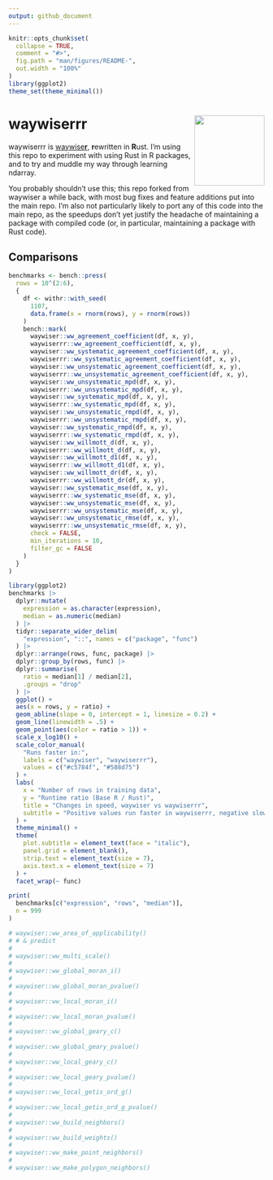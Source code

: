 ```yaml
---
output: github_document
---
```


<!-- README.md is generated from README.Rmd. Please edit that file -->

```r
knitr::opts_chunk$set(
  collapse = TRUE,
  comment = "#>",
  fig.path = "man/figures/README-",
  out.width = "100%"
)
library(ggplot2)
theme_set(theme_minimal())
```

# waywiserrr <a href="https://docs.ropensci.org/waywiser/"><img src="man/figures/logo.png" align="right" height="138" /></a>

waywiserrr is [waywise**r**](https://docs.ropensci.org/waywiser/), 
**r**ewritten in **R**ust. I'm using this repo to experiment with using Rust
in R packages, and to try and muddle my way through learning ndarray.

You probably shouldn't use this; this repo forked from waywiser a while back, 
with most bug fixes and feature additions put into the main repo. I'm also not
particularly likely to port any of this code into the main repo, as the speedups
don't yet justify the headache of maintaining a package with compiled code 
(or, in particular, maintaining a package with Rust code).

## Comparisons

```r
benchmarks <- bench::press(
  rows = 10^(2:6),
  {
    df <- withr::with_seed(
      1107,
      data.frame(x = rnorm(rows), y = rnorm(rows))
    )
    bench::mark(
      waywiser::ww_agreement_coefficient(df, x, y),
      waywiserrr::ww_agreement_coefficient(df, x, y),
      waywiser::ww_systematic_agreement_coefficient(df, x, y),
      waywiserrr::ww_systematic_agreement_coefficient(df, x, y),
      waywiser::ww_unsystematic_agreement_coefficient(df, x, y),
      waywiserrr::ww_unsystematic_agreement_coefficient(df, x, y),
      waywiser::ww_unsystematic_mpd(df, x, y),
      waywiserrr::ww_unsystematic_mpd(df, x, y),
      waywiser::ww_systematic_mpd(df, x, y),
      waywiserrr::ww_systematic_mpd(df, x, y),
      waywiser::ww_unsystematic_rmpd(df, x, y),
      waywiserrr::ww_unsystematic_rmpd(df, x, y),
      waywiser::ww_systematic_rmpd(df, x, y),
      waywiserrr::ww_systematic_rmpd(df, x, y),
      waywiser::ww_willmott_d(df, x, y),
      waywiserrr::ww_willmott_d(df, x, y),
      waywiser::ww_willmott_d1(df, x, y),
      waywiserrr::ww_willmott_d1(df, x, y),
      waywiser::ww_willmott_dr(df, x, y),
      waywiserrr::ww_willmott_dr(df, x, y),
      waywiser::ww_systematic_mse(df, x, y),
      waywiserrr::ww_systematic_mse(df, x, y),
      waywiser::ww_unsystematic_mse(df, x, y),
      waywiserrr::ww_unsystematic_mse(df, x, y),
      waywiser::ww_unsystematic_rmse(df, x, y),
      waywiserrr::ww_unsystematic_rmse(df, x, y),
      check = FALSE,
      min_iterations = 10,
      filter_gc = FALSE
    )
  }
)

library(ggplot2)
benchmarks |> 
  dplyr::mutate(
    expression = as.character(expression),
    median = as.numeric(median)
  ) |> 
  tidyr::separate_wider_delim(
    "expression", "::", names = c("package", "func")
  ) |> 
  dplyr::arrange(rows, func, package) |> 
  dplyr::group_by(rows, func) |> 
  dplyr::summarise(
    ratio = median[1] / median[2],
    .groups = "drop"
  ) |> 
  ggplot() +
  aes(x = rows, y = ratio) + 
  geom_abline(slope = 0, intercept = 1, linesize = 0.2) +
  geom_line(linewidth = .5) +
  geom_point(aes(color = ratio > 1)) +
  scale_x_log10() +
  scale_color_manual(
    "Runs faster in:",
    labels = c("waywiser", "waywiserrr"),
    values = c("#c5784f", "#588d75")
  ) +
  labs(
    x = "Number of rows in training data",
    y = "Runtime ratio (Base R / Rust)",
    title = "Changes in speed, waywiser vs waywiserrr",
    subtitle = "Positive values run faster in waywiserrr, negative slower"
  ) +
  theme_minimal() +
  theme(
    plot.subtitle = element_text(face = "italic"),
    panel.grid = element_blank(),
    strip.text = element_text(size = 7),
    axis.text.x = element_text(size = 7)
  ) +
  facet_wrap(~ func)

print(
  benchmarks[c("expression", "rows", "median")],
  n = 999
)

# waywiser::ww_area_of_applicability()
# # & predict
# 
# waywiser::ww_multi_scale()
# 
# waywiser::ww_global_moran_i()
# 
# waywiser::ww_global_moran_pvalue()
# 
# waywiser::ww_local_moran_i()
# 
# waywiser::ww_local_moran_pvalue()
# 
# waywiser::ww_global_geary_c()
# 
# waywiser::ww_global_geary_pvalue()
# 
# waywiser::ww_local_geary_c()
# 
# waywiser::ww_local_geary_pvalue()
# 
# waywiser::ww_local_getis_ord_g()
# 
# waywiser::ww_local_getis_ord_g_pvalue()
#
# waywiser::ww_build_neighbors()
# 
# waywiser::ww_build_weights()
# 
# waywiser::ww_make_point_neighbors()
# 
# waywiser::ww_make_polygon_neighbors()
```

